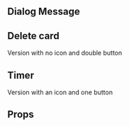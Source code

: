 
<Meta title="Molecules|Dialog Message" component={DialogMessage} />

## Dialog Message

<Preview>
  <Story name="Dialog Message" height="150px">
    <DialogMessage
      title={text('Title', 'Título')}
      message={text(
        'Message',
        'Lorem ipsum dolor sit amet, consectetur adipiscing elit.'
      )}
      primaryButton={text('Text Primary Button', 'Aceptar')}
      secondaryButton={text('Text Secondary Button', 'Cancelar')}
      onClickPrimary={action('onClick')}
      onClickSecondary={action('onClick')}
      iconType={text('Icon', 'twitter')}
      showFade={boolean('Show fade?', false)}
      zIndex={text('Z index', 900)}
    />
  </Story>
</Preview>

## Delete card

Version with no icon and double button

<Preview>
  <Story name="Delete card" height="150px">
    <DialogMessage
      title="¿Estás seguro de eliminar tu tarjeta?"
      message="Podrás hacer ajustes nuevamente desde el menú"
      primaryButton="Eliminar"
      secondaryButton="Cancelar"
      onClickPrimary={action('onClick')}
      onClickSecondary={action('onClick')}
      showFade={boolean('Show fade?', false)}
      zIndex={text('Z index', 900)}
    />
  </Story>
</Preview>

## Timer

Version with an icon and one button

<Preview>
  <Story name="Timer" height="150px">
    <DialogMessage
      title="Se agotó el tiempo para la compra"
      iconType={text('Icon', 'timer')}
      iconSize={'L'}
      message="Puedes volver a seleccionar un horario para terminar la compra de tu viaje."
      primaryButton="Buscar otra vez"
      onClickPrimary={action('onClick')}
      showFade={boolean('Show fade?', false)}
      zIndex={text('Z index', 900)}
    />
  </Story>
</Preview>

## Props

<Props of={DialogMessage} />
